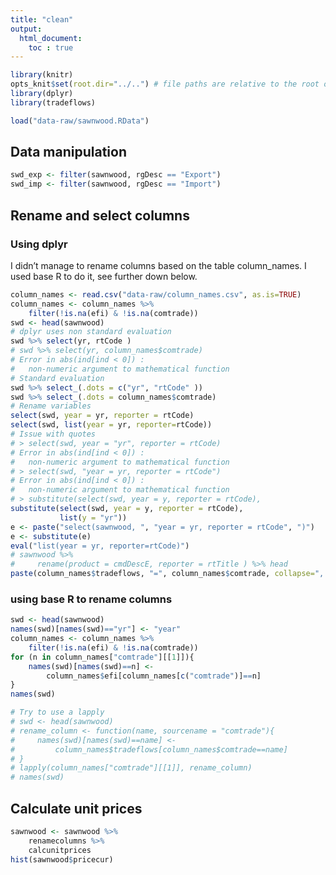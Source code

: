 ```yaml
---
title: "clean"
output:
  html_document:
    toc : true
---
```

```r
library(knitr)
opts_knit$set(root.dir="../..") # file paths are relative to the root of the project directory
library(dplyr)
library(tradeflows)
```

```r
load("data-raw/sawnwood.RData")
```

## Data manipulation
```r
swd_exp <- filter(sawnwood, rgDesc == "Export")
swd_imp <- filter(sawnwood, rgDesc == "Import")
```


## Rename and select columns
### Using dplyr
I didn't manage to rename columns based on the table
column_names. I used base R to do it, see further down below.
```r
column_names <- read.csv("data-raw/column_names.csv", as.is=TRUE)
column_names <- column_names %>%
    filter(!is.na(efi) & !is.na(comtrade))
swd <- head(sawnwood)
# dplyr uses non standard evaluation
swd %>% select(yr, rtCode ) 
# swd %>% select(yr, column_names$comtrade) 
# Error in abs(ind[ind < 0]) : 
#   non-numeric argument to mathematical function
# Standard evaluation
swd %>% select_(.dots = c("yr", "rtCode" )) 
swd %>% select_(.dots = column_names$comtrade) 
# Rename variables
select(swd, year = yr, reporter = rtCode)
select(swd, list(year = yr, reporter=rtCode))
# Issue with quotes
# > select(swd, year = "yr", reporter = rtCode)
# Error in abs(ind[ind < 0]) : 
#   non-numeric argument to mathematical function
# > select(swd, "year = yr, reporter = rtCode")
# Error in abs(ind[ind < 0]) : 
#   non-numeric argument to mathematical function
# > substitute(select(swd, year = y, reporter = rtCode),
substitute(select(swd, year = y, reporter = rtCode),
           list(y = "yr"))
e <- paste("select(sawnwood, ", "year = yr, reporter = rtCode", ")")
e <- substitute(e)
eval("list(year = yr, reporter=rtCode)")
# sawnwood %>%
#     rename(product = cmdDescE, reporter = rtTitle ) %>% head
paste(column_names$tradeflows, "=", column_names$comtrade, collapse=", ")
```


### using base R to rename columns 
```r
swd <- head(sawnwood)
names(swd)[names(swd)=="yr"] <- "year"
column_names <- column_names %>%
    filter(!is.na(efi) & !is.na(comtrade))
for (n in column_names["comtrade"][[1]]){
    names(swd)[names(swd)==n] <- 
        column_names$efi[column_names[c("comtrade")]==n]
}
names(swd)

# Try to use a lapply
# swd <- head(sawnwood)
# rename_column <- function(name, sourcename = "comtrade"){
#     names(swd)[names(swd)==name] <- 
#         column_names$tradeflows[column_names$comtrade==name]
# }
# lapply(column_names["comtrade"][[1]], rename_column)
# names(swd)
``` 

## Calculate unit prices
```r
sawnwood <- sawnwood %>%
    renamecolumns %>%
    calcunitprices
hist(sawnwood$pricecur)
```

